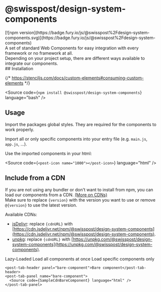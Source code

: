 
<Meta of={PackageStories} />

# @swisspost/design-system-components

<div className="npm-package-link">
  [![npm version](https://badge.fury.io/js/@swisspost%2Fdesign-system-components.svg)](https://badge.fury.io/js/@swisspost%2Fdesign-system-components)
</div>

<div className='lead'>
  A set of standard Web Components for easy integration with every framework or no framework at all.<br/>
  Depending on your project setup, there are different ways available to integrate our components.
</div>

<PackageDocs changelog={changelog}>
  ## Installation

  {/* https://stenciljs.com/docs/custom-elements#consuming-custom-elements */}

  <Source code={`npm install @swisspost/design-system-components`} language="bash" />

  ## Usage

  Import the packages global styles. They are required for the components to work properly.

  <Source
    code={SampleCssGlobal}
    language="scss"
  />

  Import all or only specific components into your entry file (e.g. `main.js`, `app.js`, ...).

  <Source
    code={SampleJsAll}
    language="javascript"
  />

  <Source
    code={SampleJsSpecific}
    language="javascript"
  />

  Use the imported components in your html:

  <Source
    code={`<post-icon name="1000"></post-icon>`}
    language="html"
  />

  ## Include from a CDN

  If you are not using any bundler or don't want to install from npm, you can load our components from a CDN. <a href="https://en.wikipedia.org/wiki/Content_delivery_network" rel="noopener">(More on CDNs)</a><br/>
  Make sure to replace `{version}` with the version you want to use or remove `@{version}` to use the latest version.

  Available CDNs:

  - [jsDelivr](https://www.jsdelivr.com/): replace `{cdnURL}` with [https://cdn.jsdelivr.net/npm/@swisspost/design-system-components](https://cdn.jsdelivr.net/npm/@swisspost/design-system-components).
  - [unpkg](https://unpkg.com/): replace `{cdnURL}` with [https://unpkg.com/@swisspost/design-system-components](https://unpkg.com/@swisspost/design-system-components).

  <post-tabs>
    <post-tab-header panel="lazy-loaded">Lazy-Loaded</post-tab-header>
    <post-tab-panel name="lazy-loaded">
      Load all components at once
      <Source code={SampleCdnLazyLoadedAll} language="html" />
      Load specific components only
      <Source code={SampleCdnLazyLoadedSpecific} language="html" />
    </post-tab-panel>

    <post-tab-header panel="bare-component">Bare component</post-tab-header>
    <post-tab-panel name="bare-component">
      <Source code={SampleCdnBareComponent} language="html" />
    </post-tab-panel>
  </post-tabs>
</PackageDocs>
